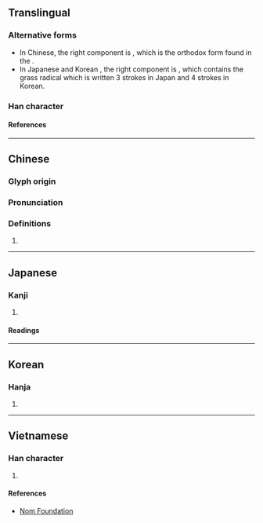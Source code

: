 {{character info}}
==Translingual==

===Alternative forms===
* In Chinese, the right component is <big>{{l|mul|兹}}</big>, which is the orthodox form found in the {{w|Kangxi dictionary}}.
* In Japanese {{w|kanji}} and Korean {{w|hanja}}, the right component is <big>{{l|mul|茲}}</big>, which contains the grass radical which is written 3 strokes in Japan and 4 strokes in Korean.

===Han character===
{{Han char|rn=30|rad=口|as=09|ask+=10|sn=12|snk+=13|four=68032|canj=RTVI|ids=⿰口兹(GHT),⿰口茲(JK)}}

====References====
{{Han ref|kx=0203.180|dkj=04099|dj=0426.020|hdz=10661.040|uh=55DE}}

----

==Chinese==
{{zh-forms}}

===Glyph origin===
{{Han etym}}

===Pronunciation===
{{zh-pron
|m=zī
|c=zi1
|mc=y
|oc=y
|cat=
}}

===Definitions===
{{zh-hanzi}}

# {{rfdef|zh}}

----

==Japanese==

===Kanji===
{{ja-kanji|grade=|rs=口10}}

# {{rfdef|ja|sort=口10}}

====Readings====
{{ja-readings|on=[[し]] (shi)|kun=[[なげく]] (nageku), [[わらふ]] (warafu)}}

----

==Korean==

===Hanja===
{{ko-hanja|hangeul=자}}

# {{rfdef|ko|sort=口10}}

----

==Vietnamese==

===Han character===
{{vi-readings|reading=chi|rs=口10}}

# {{rfdef|vi|sort=口10}}

====References====
* [http://nomfoundation.org/common/nom_details.php?codepoint=55de Nom Foundation]